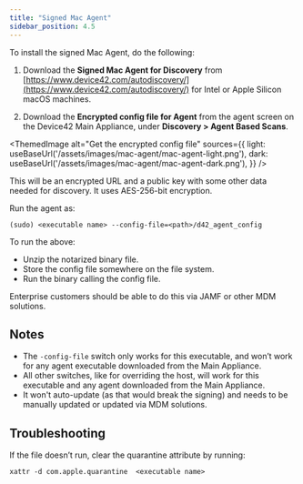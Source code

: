 ```yaml
---
title: "Signed Mac Agent"
sidebar_position: 4.5
---
```



To install the signed Mac Agent, do the following:

1. Download the **Signed Mac Agent for Discovery** from [https://www.device42.com/autodiscovery/](https://www.device42.com/autodiscovery/) for Intel or Apple Silicon macOS machines. 

2. Download the **Encrypted config file for Agent** from the agent screen on the Device42 Main Appliance, under **Discovery > Agent Based Scans**.

<ThemedImage
  alt="Get the encrypted config file"
  sources={{
    light: useBaseUrl('/assets/images/mac-agent/mac-agent-light.png'),
    dark: useBaseUrl('/assets/images/mac-agent/mac-agent-dark.png'),
  }}
/>

This will be an encrypted URL and a public key with some other data needed for discovery. It uses AES-256-bit encryption.

Run the agent as:
```
(sudo) <executable name> --config-file=<path>/d42_agent_config
```

To run the above:

- Unzip the notarized binary file.
- Store the config file somewhere on the file system.
- Run the binary calling the config file.

Enterprise customers should be able to do this via JAMF or other MDM solutions.

## Notes

- The `-config-file` switch only works for this executable, and won’t work for any agent executable downloaded from the Main Appliance.
- All other switches, like for overriding the host, will work for this executable and any agent downloaded from the Main Appliance.
- It won't auto-update (as that would break the signing) and needs to be manually updated or updated via MDM solutions.

## Troubleshooting

If the file doesn’t run, clear the quarantine attribute by running:

```
xattr -d com.apple.quarantine  <executable name> 
```